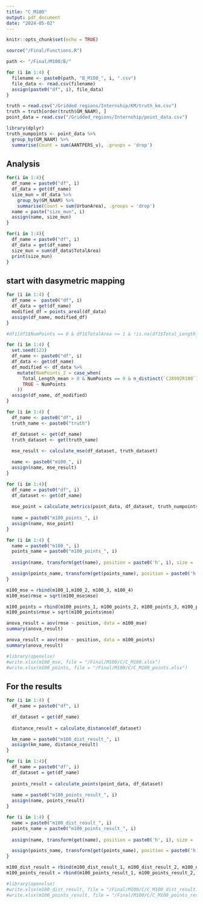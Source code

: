 ---
title: "C_M100"
output: pdf_document
date: "2024-05-02"
---

```{r setup, include=FALSE}
knitr::opts_chunk$set(echo = TRUE)
```

```{r}
source("/Final/Functions.R")
```


```{r}
path <- "/Final/M100/B/"

for (i in 1:4) {
  filename <- paste0(path, "B_M100_", i, ".csv")
  file_data <- read.csv(filename)
  assign(paste0("df", i), file_data)
}
```


```{r}
truth = read.csv("/Gridded_regions/Internship/KM/truth_km.csv")
truth = truth[order(truth$GM_NAAM), ]
point_data = read.csv("/Gridded_regions/Internship/point_data.csv")
```

```{r}
library(dplyr)
truth_numpoints <- point_data %>%
  group_by(GM_NAAM) %>%
  summarise(Count = sum(AANTPERS_v), .groups = 'drop')
```


## Analysis


```{r}
for(i in 1:4){
  df_name = paste0("df", i)
  df_data = get(df_name)
  size_mun = df_data %>%
    group_by(GM_NAAM) %>%
    summarise(Count = sum(UrbanArea), .groups = 'drop')
  name = paste("size_mun", i)
  assign(name, size_mun)
}
```

```{r}
for(i in 1:4){
  df_name = paste0("df", i)
  df_data = get(df_name)
  size_mun = sum(df_data$TotalArea)
  print(size_mun)
}
```

## start with dasymetric mapping

```{r}
for (i in 1:4) {
  df_name =  paste0("df", i)
  df_data = get(df_name)
  modified_df = points_areal(df_data)
  assign(df_name, modified_df)
}
```

```{r}
#df1[df1$NumPoints == 0 & df1$TotalArea >= 1 & !is.na(df1$Total_Length_mean), ]
```


```{r}
for (i in 1:4) {
  set.seed(123)
  df_name <- paste0("df", i)
  df_data <- get(df_name)
  df_modified <- df_data %>%
    mutate(NumPoints_2 = case_when(
      Total_Length_mean > 0 & NumPoints == 0 & n_distinct(`C28992R100`) == n() ~ round(runif(n(), min = 1, max = 2)),
      TRUE ~ NumPoints
    ))
  assign(df_name, df_modified)
}

```


```{r}
for (i in 1:4) {
  df_name <- paste0("df", i)
  truth_name <- paste0("truth")

  df_dataset <- get(df_name)
  truth_dataset <- get(truth_name)
  
  mse_result <- calculate_mse(df_dataset, truth_dataset)

  name <- paste0("m100_", i)
  assign(name, mse_result)
}

```

```{r}
for (i in 1:4){
  df_name = paste0("df", i)
  df_dataset <- get(df_name)
  
  mse_point = calculate_metrics(point_data, df_dataset, truth_numpoints, truth)
  
  name = paste0("m100_points_", i)
  assign(name, mse_point)
}
```


```{r}
for (i in 1:4) {
  name = paste0("m100_", i)
  points_name = paste0("m100_points_", i)
  
  assign(name, transform(get(name), position = paste0('h', i), size = 'm100', method = 'C'))

  assign(points_name, transform(get(points_name), position = paste0('h', i), size = 'm100', method = 'C'))
}
```


```{r}
m100_mse = rbind(m100_1,m100_2, m100_3, m100_4)
m100_mse$rmse = sqrt(m100_mse$mse)

m100_points = rbind(m100_points_1, m100_points_2, m100_points_3, m100_points_4)
m100_points$rmse = sqrt(m100_points$mse)
```

```{r}
anova_result = aov(rmse ~ position, data = m100_mse)
summary(anova_result)
```

```{r}
anova_result = aov(rmse ~ position, data = m100_points)
summary(anova_result)
```

```{r}
#library(openxlsx)
#write.xlsx(m100_mse, file = "/Final/M100/C/C_M100.xlsx")
#write.xlsx(m100_points, file = "/Final/M100/C/C_M100_points.xlsx")
```


## For the results

```{r}
for (i in 1:4) {
  df_name = paste0("df", i)

  df_dataset = get(df_name)
  
  distance_result = calculate_distance(df_dataset)

  km_name = paste0("m100_dist_result_", i)
  assign(km_name, distance_result)
}
```

```{r}
for (i in 1:4){
  df_name = paste0("df", i)
  df_dataset = get(df_name)
  
  points_result = calculate_points(point_data, df_dataset)
  
  name = paste0("m100_points_result_", i)
  assign(name, points_result)
}
```

```{r}
for (i in 1:4) {
  name = paste0("m100_dist_result_", i)
  points_name = paste0("m100_points_result_", i)
  
  assign(name, transform(get(name), position = paste0('h', i), size = 'm100', method = 'C'))

  assign(points_name, transform(get(points_name), position = paste0('h', i), size = 'm100', method = 'C'))
}
```


```{r}
m100_dist_result = rbind(m100_dist_result_1, m100_dist_result_2, m100_dist_result_3, m100_dist_result_4)
m100_points_result = rbind(m100_points_result_1, m100_points_result_2, m100_points_result_3, m100_points_result_4)
```

```{r}
#library(openxlsx)
#write.xlsx(m100_dist_result, file = "/Final/M100/C/C_M100_dist_result.xlsx")
#write.xlsx(m100_points_result, file = "/Final/M100/C/C_M100_points_result.xlsx")
```
